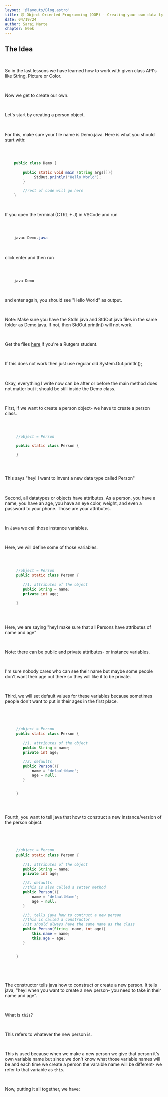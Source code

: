 ```yaml
---
layout: '@layouts/Blog.astro'
title: 🟡 Object Oriented Programming (OOP) - Creating your own data types
date: 04/19/24
author: Sarai Marte
chapter: Week 
---
```



<span style="font-family: var(--primaryFont);">


## The Idea

&nbsp;&nbsp;&nbsp;&nbsp;

So in the last lessons we have learned how to work with given class API's like String, Picture or Color.

&nbsp;&nbsp;&nbsp;&nbsp;

Now we get to create our own.

&nbsp;&nbsp;&nbsp;&nbsp;

Let's start by creating a person object.

&nbsp;&nbsp;&nbsp;&nbsp;

For this, make sure your file name is Demo.java. Here is what you should start with:

&nbsp;&nbsp;&nbsp;&nbsp;

```java

    public class Demo {
    
        public static void main (String args[]){
             StdOut.println("Hello World");
        }

        //rest of code will go here 
    }


```

&nbsp;&nbsp;&nbsp;&nbsp;

If you open the terminal (CTRL + J) in VSCode and run

&nbsp;&nbsp;&nbsp;&nbsp;

```java 

    javac Demo.java


```

&nbsp;&nbsp;&nbsp;&nbsp;

click enter and then run

&nbsp;&nbsp;&nbsp;&nbsp;

```java 

    java Demo


```

&nbsp;&nbsp;&nbsp;&nbsp;

and enter again, you should see "Hello World" as output.

&nbsp;&nbsp;&nbsp;&nbsp;

Note: Make sure you have the StdIn.java and StdOut.java files in the same folder as Demo.java. If not, then StdOut.println() will not work.

&nbsp;&nbsp;&nbsp;&nbsp;

Get the files <a href = "https://rutgers.app.box.com/s/jj32x6ibxigrxu5yfyhbpu4xxi8n9c20">here</a> if you're a Rutgers student.

&nbsp;&nbsp;&nbsp;&nbsp;

If this does not work then just use regular old System.Out.println();

&nbsp;&nbsp;&nbsp;&nbsp;

Okay, everything I write now can be after or before the main method does not matter but it should be still inside the Demo class.

&nbsp;&nbsp;&nbsp;&nbsp;

First, if we want to create a person object- we have to create a person class.

&nbsp;&nbsp;&nbsp;&nbsp;

```java

     //object = Person

     public static class Person {

     }



``` 

&nbsp;&nbsp;&nbsp;&nbsp;

This says "hey! I want to invent a new data type called Person" 

&nbsp;&nbsp;&nbsp;&nbsp;

Second, all datatypes or objects have attributes. As a person, you have a name, you have an age, you have an eye color, weight, and even a password to your phone. Those are your attributes.

&nbsp;&nbsp;&nbsp;&nbsp;

In Java we call those instance variables.

&nbsp;&nbsp;&nbsp;&nbsp;

Here, we will define some of those variables.

&nbsp;&nbsp;&nbsp;&nbsp;

```java

     //object = Person
     public static class Person { 
        
        //1. attributes of the object
        public String = name;
        private int age;

     }



``` 

&nbsp;&nbsp;&nbsp;&nbsp;

Here, we are saying "hey! make sure that all Persons have attributes of name and age"

&nbsp;&nbsp;&nbsp;&nbsp;

Note: there can be public and private attributes- or instance variables. 

&nbsp;&nbsp;&nbsp;&nbsp;

I'm sure nobody cares who can see their name but maybe some people don't want their age out there so they will like it to be private.

&nbsp;&nbsp;&nbsp;&nbsp;

Third, we will set default values for these variables because sometimes people don't want to put in their ages in the first place.

&nbsp;&nbsp;&nbsp;&nbsp;


```java


     //object = Person
     public static class Person {
       
        //1. attributes of the object
        public String = name;
        private int age;

        //2. defaults
        public Person(){
            name = "defaultName";
            age = null;
        }


     }



``` 

&nbsp;&nbsp;&nbsp;&nbsp;

Fourth, you want to tell java that how to construct a new instance/version of the person object.

&nbsp;&nbsp;&nbsp;&nbsp;

```java


     //object = Person
     public static class Person {
       
        //1. attributes of the object
        public String = name;
        private int age;

        //2. defaults 
        //this is also called a setter method
        public Person(){
            name = "defaultName";
            age = null;
        }

        //3. tells java how to contruct a new person
        //this is called a constructor
        //it should always have the same name as the class
        public Person(String  name, int age){
            this.name = name;
            this.age = age;
        }


     }




``` 

&nbsp;&nbsp;&nbsp;&nbsp;

The constructor tells java how to construct or create a new person.
It tells java, "hey! when you want to create a new person- you need to take in their name and age".

&nbsp;&nbsp;&nbsp;&nbsp;

What is ```this```?

&nbsp;&nbsp;&nbsp;&nbsp;

This refers to whatever the new person is. 

&nbsp;&nbsp;&nbsp;&nbsp;

This is used because when we make a new person we give that person it's own variable name but since we don't know what those variable names will be and each time we create a person the varaible name will be different- we refer to that variable as ```this```.

&nbsp;&nbsp;&nbsp;&nbsp;

Now, putting it all together, we have: 

```java 


```
</span>

